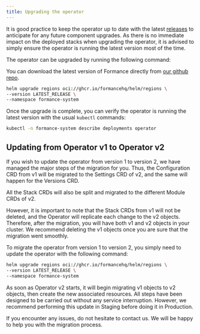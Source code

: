 ```yaml
---
title: Upgrading the operator
---
```


It is good practice to keep the operator up to date with the latest [releases](https://github.com/formancehq/stack/releases) to anticipate for any future component upgrades. As there is no immediate impact on the deployed stacks when upgrading the operator, it is advised to simply ensure the operator is running the latest version most of the time.

The operator can be upgraded by running the following command:

You can download the latest version of Formance directly from [our github repo](https://github.com/formancehq/stack/releases).
```bash
helm upgrade regions oci://ghcr.io/formancehq/helm/regions \
--version LATEST_RELEASE \
--namespace formance-system
```

Once the upgrade is complete, you can verify the operator is running the latest version with the usual `kubectl` commands:

```bash
kubectl -n formance-system describe deployments operator
```

## Updating from Operator v1 to Operator v2

If you wish to update the operator from version 1 to version 2, we have managed the major steps of the migration for you.
Thus, the Configuration CRD from v1 will be migrated to the Settings CRD of v2, and the same will happen for the Versions CRD.

All the Stack CRDs will also be split and migrated to the different Module CRDs of v2.

However, it is important to note that the Stack CRDs from v1 will not be deleted, and the Operator will replicate each change to the v2 objects.
Therefore, after the migration, you will have both v1 and v2 objects in your cluster. We recommend deleting the v1 objects once you are sure that the migration went smoothly.

To migrate the operator from version 1 to version 2, you simply need to update the operator with the following command:

```bash
helm upgrade regions oci://ghcr.io/formancehq/helm/regions \
--version LATEST_RELEASE \
--namespace formance-system
```

As soon as Operator v2 starts, it will begin migrating v1 objects to v2 objects, then create the new associated resources. All steps have been designed to be carried out without any service interruption. However, we recommend performing this update in Staging before doing it in Production.

If you encounter any issues, do not hesitate to contact us. We will be happy to help you with the migration process.